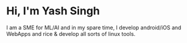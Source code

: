 # Hi, I'm Yash Singh

I am a SME for ML/AI and in my spare time, I develop android/iOS and WebApps and rice & develop all sorts of linux tools.
